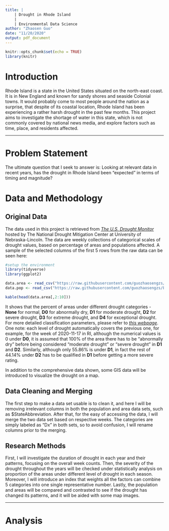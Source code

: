 ```yaml
---
title: |
    | Drought in Rhode Island 
    |
    | Environmental Data Science
author: "Zhaosen Guo"
date: "11/20/2020"
output: pdf_document
---
```


```r
knitr::opts_chunk$set(echo = TRUE)
library(knitr)
```

# Introduction
Rhode Island is a state in the United States situated on the north-east coast. It is in New England and  known for sandy shores and seaside Colonial towns. It would probably come to most people around the nation as a surprise, that despite of its coastal location, Rhode Island has been experiencing a rather harsh drought in the past few months. This project aims to investigate the shortage of water in this state, which is not commonly covered by national news media, and explore factors such as time, place, and residents affected. 

***  

# Problem Statement 
The ultimate question that I seek to answer is: 
Looking at relevant data in recent years, has the drought in Rhode Island been "expected" in terms of timing and magnitude? 

# Data and Methodology  
## Original Data
The data used in this project is retrieved from _[The U.S. Drought Monitor](https://droughtmonitor.unl.edu/)_ hosted by The National Drought Mitigation Center at University of Nebraska-Lincoln. 
The data are weekly collections of categorical scales of drought values, based on percentage of areas and populations affected. A sample of the selected columns of the first 5 rows from the raw data can be seen here:
```r
#setup the environment
library(tidyverse)
library(ggplot2)
```
```r
data.area <- read_csv("https://raw.githubusercontent.com/guozhaosengzs/ENVDS/master/final_project/area_p_6yrs.csv")
data.pop <- read_csv("https://raw.githubusercontent.com/guozhaosengzs/ENVDS/master/final_project/population_p_6yrs.csv")
```
```r
kable(head(data.area[,2:10]))
```
It shows that the percent of areas under different drought categories -  
__None__ for normal, __D0__ for abnormally dry, __D1__ for moderate drought, __D2__ for severe drought, __D3__ for extreme drought, and __D4__ for exceptional drought.  
For more detailed classification parameters, please refer to _[this webpage](https://droughtmonitor.unl.edu/About/AbouttheData/DroughtClassification.aspx)_.  
One note: each level of drought automatically covers the previous one, for example, for the week of 2020-11-17 in RI, although the numerical values is 0 under __D0__, it is assumed that 100% of the area there has to be "abnormally dry" before being considered "moderate drought" or "severe drought" in __D1__ and __D2__. Similarly, although only 55.86% is under __D1__, in fact the rest of 44.14% under __D2__ has to be qualified in __D1__ before getting a more severe rating.  
  
In addition to the comprehensive data shown, some GIS data will be introduced to visualize the drought on a map. 

## Data Cleaning and Merging
The first step to make a data set usable is to clean it, and here I will be removing irrelevant columns in both the population and area data sets, such as $StateAbbreviation. After that, for the easy of accessing the data, I will merge the two data set based on respective weeks. The categories are simply labeled as "Dx" in both sets, so to avoid confusion, I will rename columns prior to the merging.

## Research Methods
First, I will investigate the duration of drought in each year and their patterns, focusing on the overall week counts. Then, the severity of the drought throughout the years will be checked under statistically analysis on proportion of the areas under different level of drought in each season. Moreover, I will introduce an index that weights all the factors can combine 5 categories into one single representative number. Lastly, the population and areas will be compared and contrasted to see if the drought has changed its patterns, and it will be aided with some map images.

***  

# Analysis 



